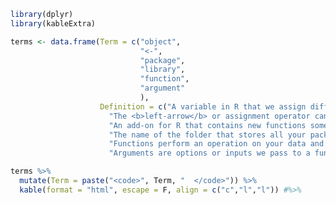 
<div class="bluecode">

```r
library(dplyr)
library(kableExtra)

terms <- data.frame(Term = c("object", 
                             "<-",
                             "package",
                             "library",
                             "function",
                             "argument"
                             ),
                    Definition = c("A variable in R that we assign different values to using the assignment operator.", 
                      "The <b>left-arrow</b> or assignment operator can assign a value to a new object or update an existing object.",
                      "An add-on for R that contains new functions someone created to help you. It's like an App for R. ",
                      "The name of the folder that stores all your packages, and the function used to load a package.",
                      "Functions perform an operation on your data and returns a result. The function <code>sum()</code> takes a series of values and returns the sum for you.",
                      "Arguments are options or inputs we pass to a function to change how it behaves. The argument <code>skip = 1</code> tells the <code>read_csv()</code> function to ignore the first row when reading in a data file. To see the default values for a function you can type <code>?read_csv</code> in the console."))

terms %>% 
  mutate(Term = paste("<code>", Term, "  </code>")) %>%
  kable(format = "html", escape = F, align = c("c","l","l")) #%>%
```

</div>
